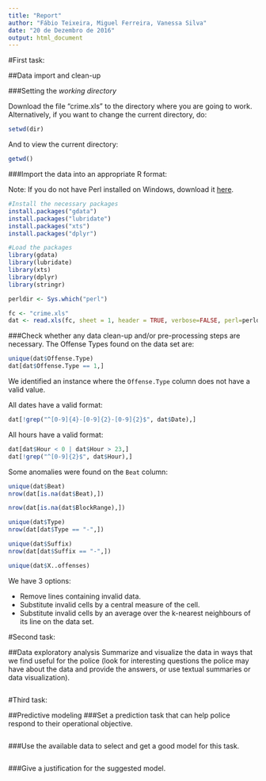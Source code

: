 ```yaml
---
title: "Report"
author: "Fábio Teixeira, Miguel Ferreira, Vanessa Silva"
date: "20 de Dezembro de 2016"
output: html_document
---
```


#First task:

##Data import and clean-up

###Setting the *working directory*

Download the file "crime.xls" to the directory where you are going to work. Alternatively, if you want to change the current directory, do:

```r
setwd(dir)
```

And to view the current directory:

```r
getwd()
```

###Import the data into an appropriate R format:

Note: If you do not have Perl installed on Windows, download it [here](http://www.activestate.com/activeperl/downloads).

```r
#Install the necessary packages
install.packages("gdata")
install.packages("lubridate")
install.packages("xts")
install.packages("dplyr")

#Load the packages
library(gdata)
library(lubridate)
library(xts)
library(dplyr)
library(stringr)

perldir <- Sys.which("perl")

fc <- "crime.xls" 
dat <- read.xls(fc, sheet = 1, header = TRUE, verbose=FALSE, perl=perldir, na.strings = "UNK")
```

###Check whether any data clean-up and/or pre-processing steps are necessary.
The Offense Types found on the data set are:
```r
unique(dat$Offense.Type)
dat[dat$Offense.Type == 1,]
```
We identified an instance where the `Offense.Type` column does not have a valid value.

All dates have a valid format:
```r
dat[!grep("^[0-9]{4}-[0-9]{2}-[0-9]{2}$", dat$Date),]
```

All hours have a valid format:
```r
dat[dat$Hour < 0 | dat$Hour > 23,]
dat[!grep("^[0-9]{2}$", dat$Hour),]
```
Some anomalies were found on the `Beat` column:
```r
unique(dat$Beat)
nrow(dat[is.na(dat$Beat),])
```

```r
nrow(dat[is.na(dat$BlockRange),])
```
```r
unique(dat$Type)
nrow(dat[dat$Type == "-",])
```

```r
unique(dat$Suffix)
nrow(dat[dat$Suffix == "-",])
```

```r
unique(dat$X..offenses)
```

We have 3 options:

- Remove lines containing invalid data.
- Substitute invalid cells by a central measure of the cell.
- Substitute invalid cells by an average over the k-nearest neighbours of its line on the data set.

#Second task:

##Data exploratory analysis
Summarize and visualize the data in ways that we find useful for the police (look for interesting questions the police may have about the data and provide the answers, or use textual summaries or data visualization).

```r

```

#Third task:

##Predictive modeling
###Set a prediction task that can help police respond to their operational objective. 

```r

```

###Use the available data to select and get a good model for this task.

```r

```

###Give a justification for the suggested model.
